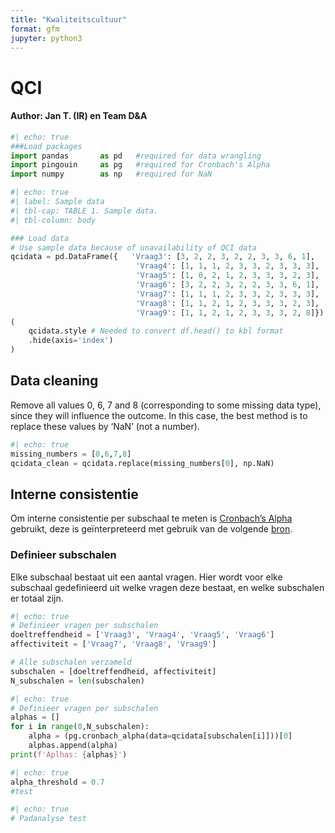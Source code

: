 ```yaml
---
title: "Kwaliteitscultuur"
format: gfm
jupyter: python3
---
```


# QCI
#### Author: Jan T. (IR) en Team D&A

```python
#| echo: true
###Load packages
import pandas       as pd   #required for data wrangling
import pingouin     as pg   #required for Cronbach's Alpha
import numpy        as np   #required for NaN
```

```python
#| echo: true
#| label: Sample data
#| tbl-cap: TABLE 1. Sample data.
#| tbl-column: body

### Load data
# Use sample data because of unavailability of QCI data
qcidata = pd.DataFrame({   'Vraag3': [3, 2, 2, 3, 2, 2, 3, 3, 6, 1],
                            'Vraag4': [1, 1, 1, 2, 3, 3, 2, 3, 3, 3],
                            'Vraag5': [1, 0, 2, 1, 2, 3, 3, 3, 2, 3],
                            'Vraag6': [3, 2, 2, 3, 2, 2, 3, 3, 6, 1],
                            'Vraag7': [1, 1, 1, 2, 3, 3, 2, 3, 3, 3],
                            'Vraag8': [1, 1, 2, 1, 2, 3, 3, 3, 2, 3],
                            'Vraag9': [1, 1, 2, 1, 2, 3, 3, 3, 2, 8]})
(
    qcidata.style # Needed to convert df.head() to kbl format
    .hide(axis='index')
)

``` 

## Data cleaning
Remove all values 0, 6, 7 and 8 (corresponding to some missing data type), since they will influence the outcome. In this case, the best method is to replace these values by 'NaN' (not a number). 

```python
#| echo: true
missing_numbers = [0,6,7,8]
qcidata_clean = qcidata.replace(missing_numbers[0], np.NaN)
``` 

## Interne consistentie
Om interne consistentie per subschaal te meten is [Cronbach's Alpha](https://www.scribbr.nl/statistiek/cronbachs-alpha/) gebruikt, deze is geïnterpreteerd met gebruik van de volgende [bron](https://towardsdatascience.com/cronbachs-alpha-theory-and-application-in-python-d2915dd63586).

### Definieer subschalen
Elke subschaal bestaat uit een aantal vragen. Hier wordt voor elke subschaal gedefinieerd uit welke vragen deze bestaat, en welke subschalen er totaal zijn. 


```python
#| echo: true
# Definieer vragen per subschalen
doeltreffendheid = ['Vraag3', 'Vraag4', 'Vraag5', 'Vraag6']
affectiviteit = ['Vraag7', 'Vraag8', 'Vraag9']

# Alle subschalen verzameld
subschalen = [doeltreffendheid, affectiviteit]
N_subschalen = len(subschalen)
```


```python
#| echo: true
# Definieer vragen per subschalen
alphas = []
for i in range(0,N_subschalen):
    alpha = (pg.cronbach_alpha(data=qcidata[subschalen[i]]))[0]
    alphas.append(alpha)
print(f'Aplhas: {alphas}')

```

```python
#| echo: true
alpha_threshold = 0.7
#test

```


```python
#| echo: true
# Padanalyse test

```